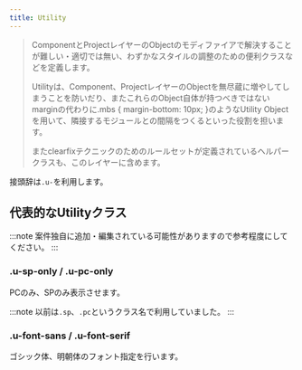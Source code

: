 ```yaml
---
title: Utility
---
```


> ComponentとProjectレイヤーのObjectのモディファイアで解決することが難しい・適切では無い、わずかなスタイルの調整のための便利クラスなどを定義します。
> 
> Utilityは、Component、ProjectレイヤーのObjectを無尽蔵に増やしてしまうことを防いだり、またこれらのObject自体が持つべきではないmarginの代わりに.mbs { margin-bottom: 10px; }のようなUtility Objectを用いて、隣接するモジュールとの間隔をつくるといった役割を担います。
> 
> またclearfixテクニックのためのルールセットが定義されているヘルパークラスも、このレイヤーに含めます。

接頭辞は`.u-`を利用します。

## 代表的なUtilityクラス

:::note
案件独自に追加・編集されている可能性がありますので参考程度にしてください。
:::


### .u-sp-only / .u-pc-only

PCのみ、SPのみ表示させます。

:::note
以前は`.sp`、`.pc`というクラス名で利用していました。
:::


### .u-font-sans / .u-font-serif

ゴシック体、明朝体のフォント指定を行います。